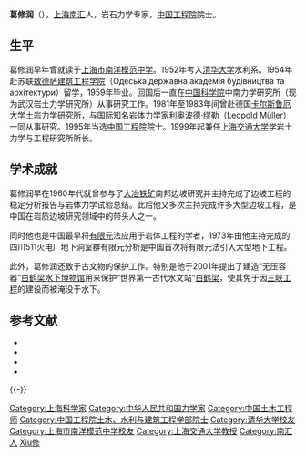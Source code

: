 '''葛修润'''（{{bd|1934年|7月12日|||catIdx=Ge葛}}），[[上海|上海]][[南汇|南汇]]人，岩石力学专家，[[中国工程院|中国工程院]]院士。

== 生平 ==
葛修润早年曾就读于[[上海市南洋模范中学|上海市南洋模范中学]]。1952年考入[[清华大学|清华大学]]水利系。1954年赴苏联[[敖德萨建筑工程学院|敖德萨建筑工程学院]]（Одеська державна академія будівництва та архітектури）留学，1959年毕业。回国后一直在[[中国科学院|中国科学院]]中南力学研究所（现为武汉岩土力学研究所）从事研究工作。1981年至1983年间曾赴德国[[卡尔斯鲁厄大学|卡尔斯鲁厄大学]]土岩力学研究所，与国际知名岩体力学家[[利奥波德·缪勒|利奥波德·缪勒]]（Leopold Müller）一同从事研究。1995年当选[[中国工程院|中国工程院]]院士。1999年起兼任[[上海交通大学|上海交通大学]]学岩土力学与工程研究所所长。

== 学术成就 ==
葛修润早在1960年代就曾参与了[[大冶铁矿|大冶铁矿]]南邦边坡研究并主持完成了边坡工程的稳定分析报告与岩体力学试验总结。此后他又多次主持完成许多大型边坡工程，是中国在岩质边坡研究领域中的带头人之一。

同时他也是中国最早将[[有限元|有限元]]法应用于岩体工程的学者，1973年由他主持完成的四川511火电厂地下洞室群有限元分析是中国首次将有限元法引入大型地下工程。

此外，葛修润还致于古文物的保护工作。特别是他于2001年提出了建造“无压容器”[[白鹤梁水下博物馆|白鹤梁水下博物馆]]用来保护“世界第一古代水文站”[[白鹤梁|白鹤梁]]，使其免于因[[三峡工程|三峡工程]]的建设而被淹没于水下。

== 参考文献 ==
<!-- === 引用 ===
{{Reflist}}

=== 来源 === -->
* {{cite web |url = http://www.whrsm.ac.cn/jggk/zjys/ |title = 葛修润院士 |publisher = [[中国科学院武汉岩土力学研究所|中国科学院武汉岩土力学研究所]] |access-date = 2011-11-13 |archive-date = 2016-03-04 |archive-url = https://web.archive.org/web/20160304223530/http://www.whrsm.ac.cn/jggk/zjys/ |dead-url = no }}
* {{cite web|url=http://www.sjtu.edu.cn/info/news/content_02/1084.htm|title=葛修润|publisher=[[上海交通大学|上海交通大学]]|deadurl=yes|archiveurl=https://web.archive.org/web/20111028114719/http://www.sjtu.edu.cn/info/news/content_02/1084.htm|archivedate=2011-10-28|access-date=2011-11-13}}
* {{cite web|url=http://people.gucas.ac.cn/~gexiurun|title=葛修润|publisher=[[中国科学院研究生院|中国科学院研究生院]]}}{{dead link|date=2018年4月 |bot=InternetArchiveBot |fix-attempted=yes }}
* {{cite web|url=http://www.hb.xinhuanet.com/zhibo/2006-05/16/content_6994691.htm|title=不让瑰宝没沙底——访葛修润院士|publisher=新华网|date=2006-05-16|deadurl=yes|archiveurl=https://web.archive.org/web/20120504092323/http://www.hb.xinhuanet.com/zhibo/2006-05/16/content_6994691.htm|archivedate=2012-05-04|access-date=2011-11-13}}

{{-}}
{{中国工程院土木、水利与建筑工程学部院士}}

{{DEFAULTSORT:Ge葛}}
[[Category:上海科学家|Category:上海科学家]]
[[Category:中华人民共和国力学家|Category:中华人民共和国力学家]]
[[Category:中国土木工程师|Category:中国土木工程师]]
[[Category:中国工程院土木、水利与建筑工程学部院士|Category:中国工程院土木、水利与建筑工程学部院士]]
[[Category:清华大学校友|Category:清华大学校友]]
[[Category:上海市南洋模范中学校友|Category:上海市南洋模范中学校友]]
[[Category:上海交通大学教授|Category:上海交通大学教授]]
[[Category:南汇人|Category:南汇人]]
[[Category:葛姓|Xiu修]]